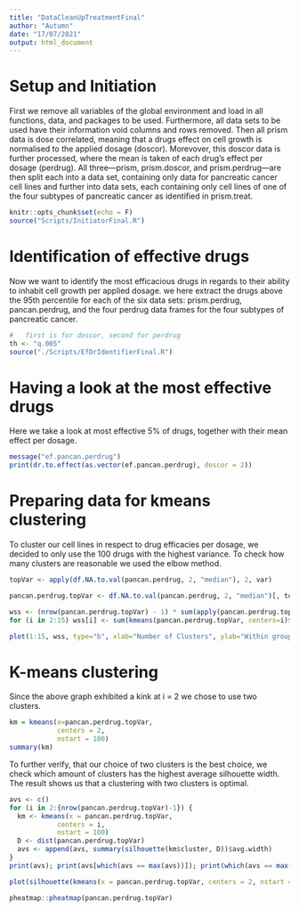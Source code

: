 ```yaml
---
title: "DataCleanUpTreatmentFinal"
author: "Autumn"
date: "17/07/2021"
output: html_document
---
```



#   Setup and Initiation   

First we remove all variables of the global environment and load in all functions, data, and packages to be used. 
Furthermore, all data sets to be used have their information void columns and rows removed. Then all prism data is dose correlated, meaning that a drugs effect on cell growth is normalised to the applied dosage (doscor). Morevover, this doscor data is further processed, where the mean is taken of each drug's effect per dosage (perdrug). All three---prism, prism.doscor, and prism.perdrug---are then split each into a data set, containing only data for pancreatic cancer cell lines and further into data sets, each containing only cell lines of one of the four subtypes of pancreatic cancer as identified in prism.treat.


```r
knitr::opts_chunk$set(echo = F)
source("Scripts/InitiatorFinal.R")
```


#   Identification of effective drugs

Now we want to identify the most efficacious drugs in regards to their ability to inhabit cell growth per applied dosage. 
we here extract the drugs above the 95th percentile for each of the six data sets: prism.perdrug, pancan.perdrug, and the four perdrug data frames for the four subtypes of pancreatic cancer. 


```r
#   first is for doscor, second for perdrug
th <- "q.005"
source("./Scripts/EfDrIdentifierFinal.R")
```


#   Having a look at the most effective drugs

Here we take a look at most effective 5% of drugs, together with their mean effect per dosage. 


```r
message("ef.pancan.perdrug")
print(dr.to.effect(as.vector(ef.pancan.perdrug), doscor = 2))
```


#   Preparing data for kmeans clustering

To cluster our cell lines in respect to drug efficacies per dosage, we decided to only use the 100 drugs with the highest variance. 
To check how many clusters are reasonable we used the elbow method. 


```r
topVar <- apply(df.NA.to.val(pancan.perdrug, 2, "median"), 2, var) 

pancan.perdrug.topVar <- df.NA.to.val(pancan.perdrug, 2, "median")[, topVar >= sort(topVar, decreasing = T)[100]]

wss <- (nrow(pancan.perdrug.topVar) - 1) * sum(apply(pancan.perdrug.topVar, 2, var))
for (i in 2:15) wss[i] <- sum(kmeans(pancan.perdrug.topVar, centers=i)$withinss)

plot(1:15, wss, type="b", xlab="Number of Clusters", ylab="Within groups sum of squares", bty = "l")
```


#   K-means clustering

Since the above graph exhibited a kink at i = 2 we chose to use two clusters.


```r
km = kmeans(x=pancan.perdrug.topVar, 
            centers = 2, 
            nstart = 100)
summary(km)
```


To further verify, that our choice of two clusters is the best choice, we check which amount of clusters has the highest average silhouette width. 
The result shows us that a clustering with two clusters is optimal.


```r
avs <- c()
for (i in 2:{nrow(pancan.perdrug.topVar)-1}) {
  km <- kmeans(x = pancan.perdrug.topVar, 
            centers = i, 
            nstart = 100)
  D <- dist(pancan.perdrug.topVar)
  avs <- append(avs, summary(silhouette(km$cluster, D))$avg.width)
}
print(avs); print(avs[which(avs == max(avs))]); print(which(avs == max(avs)) + 1)

plot(silhouette(kmeans(x = pancan.perdrug.topVar, centers = 2, nstart = 100)$cluster, dist(pancan.perdrug.topVar)), main = "Silhouette Diagramme for Two Clusters")
```


```r
pheatmap::pheatmap(pancan.perdrug.topVar)
```


```r

```